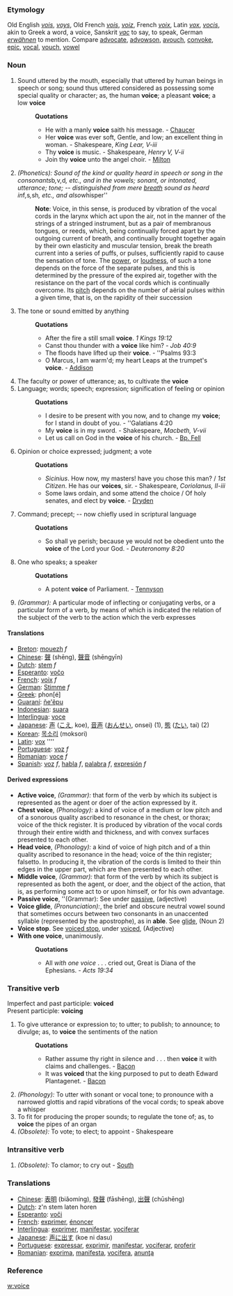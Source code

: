 ===Etymology===
Old English ''[[vois]]'', ''[[voys]]'', Old French ''[[vois]]'', ''[[voiz]]'', French ''[[voix]]'', Latin ''[[vox]]'', ''[[vocis]]'', akin to Greek  a word, a voice, Sanskrit ''[[vac]]'' to say, to speak, German ''[[erwähnen]]'' to mention. Compare [[advocate]], [[advowson]], [[avouch]], [[convoke]], [[epic]], [[vocal]], [[vouch]], [[vowel]]
===Noun===
#Sound uttered by the mouth, especially that uttered by human beings in speech or song; sound thus uttered considered as possessing some special quality or character; as, the human '''voice'''; a pleasant '''voice'''; a low '''voice'''
#:'''Quotations'''
#:*He with a manly '''voice''' saith his message. - [[Chaucer]]
#:*Her '''voice''' was ever soft, Gentle, and low; an excellent thing in woman. - Shakespeare, ''King Lear, V-iii''
#:*Thy '''voice''' is music. - Shakespeare, ''Henry V, V-ii''
#:*Join thy '''voice''' unto the angel choir. - [[Milton]]
#''(Phonetics): Sound of the kind or quality heard in speech or song in the consonants ''b'', ''v'', ''d'', etc., and in the vowels; sonant, or intonated, utterance; tone; -- distinguished from mere [[breath]] sound as heard in ''f'', ''s'', ''sh'', etc., and also ''whisper''
#:'''Note''': Voice, in this sense, is produced by vibration of the vocal cords in the larynx  which act upon the air, not in the manner of the strings of a stringed instrument, but as a pair of membranous tongues, or reeds, which, being continually forced apart by the outgoing current of breath, and continually brought together again by their own elasticity and muscular tension, break the breath current into a series of puffs, or pulses, sufficiently rapid to cause the sensation of tone. The [[power]], or [[loudness]], of such a tone depends on the force of the separate pulses, and this is determined by the pressure of the expired air, together with the resistance on the part of the vocal cords which is continually overcome. Its [[pitch]] depends on the number of aërial pulses within a given time, that is, on the rapidity of their succession
#The tone or sound emitted by anything
#:'''Quotations'''
#:*After the fire a still small '''voice'''. ''1 Kings 19:12''
#:*Canst thou thunder with a '''voice''' like him? - ''Job 40:9''
#:*The floods have lifted up their '''voice'''. - ''Psalms 93:3
#:*O Marcus, I am warm'd; my heart Leaps at the trumpet's '''voice'''. - [[Addison]]
#The faculty or power of utterance; as, to cultivate the '''voice'''
#Language; words; speech; expression; signification of feeling or opinion
#:'''Quotations'''
#:*I desire to be present with you now, and to change my '''voice'''; for I stand in doubt of you. - ''Galatians 4:20
#:*My '''voice''' is in my sword. - Shakespeare, ''Macbeth, V-vii''
#:*Let us call on God in the '''voice''' of his church. - [[Bp. Fell]]
#Opinion or choice expressed; judgment; a vote
#:'''Quotations'''
#:*''Sicinius''. How now, my masters! have you chose this man? / ''1st Citizen''. He has our '''voices''', sir. - Shakespeare, ''Coriolanus, II-iii''
#:*Some laws ordain, and some attend the choice / Of holy senates, and elect by '''voice'''. - [[Dryden]]
#Command; precept; -- now chiefly used in scriptural language
#:'''Quotations'''
#:*So shall ye perish; because ye would not be obedient unto the '''voice''' of the Lord your God. - ''Deuteronomy 8:20''
#One who speaks; a speaker
#:'''Quotations'''
#:*A potent '''voice''' of Parliament. - [[Tennyson]]
#''(Grammar):'' A particular mode of inflecting or conjugating verbs, or a particular form of a verb, by means of which is indicated the relation of the subject of the verb to the action which the verb expresses
==== Translations ====
*[[Breton]]: [[mouezh]] ''f''
*[[Chinese]]: [[聲]] (shēng), [[聲音]] (shēngyīn)
*[[Dutch]]: [[stem]] ''f''
*[[Esperanto]]: [[voĉo]]
*[[French]]: [[voix]] ''f''
*[[German]]: [[Stimme]] ''f''
*[[Greek]]: phon[&eacute;]
*[[Guaraní]]: [[ñe'ẽpu]]
*[[Indonesian]]: [[suara]]
*[[Interlingua]]: [[voce]]
*[[Japanese]]: [[声]] ([[こえ]], koe), [[音声]] ([[おんせい]], onsei) (1), [[態]] ([[たい]], tai) (2)
*[[Korean]]: [[목소리]] (moksori)
*[[Latin]]: [[vox]] ''''
*[[Portuguese]]: [[voz]] ''f''
*[[Romanian]]: [[voce]] ''f''
*[[Spanish]]: [[voz]] ''f'', [[habla]] ''f'', [[palabra]] ''f'', [[expresión]] ''f''
====Derived expressions====
*'''Active voice''', ''(Grammar):'' that form of the verb by which its subject is represented as the agent or doer of the action expressed by it.
*'''Chest voice''', ''(Phonology):'' a kind of voice of a medium or low pitch and of a sonorous quality ascribed to resonance in the chest, or thorax; voice of the thick register. It is produced by vibration of the vocal cords through their entire width and thickness, and with convex surfaces presented to each other.
*'''Head voice''', ''(Phonology):'' a kind of voice of high pitch and of a thin quality ascribed to resonance in the head; voice of the thin register; falsetto. In producing it, the vibration of the cords is limited to their thin edges in the upper part, which are then presented to each other.
*'''Middle voice''', ''(Grammar):'' that form of the verb by which its subject is represented as both the agent, or doer, and the object of the action, that is, as performing some act to or upon himself, or for his own advantage.
*'''Passive voice''', ''(Grammar): See under [[passive]], (adjective)
*'''Voice glide''', ''(Pronunciation):'', the brief and obscure neutral vowel sound that sometimes occurs between two consonants in an unaccented syllable (represented by the apostrophe), as in '''able'''.  See [[glide]], (Noun 2)
*'''Voice stop'''. See [[voiced stop]], under [[voiced]], (Adjective)
*'''With one voice''', unanimously.
*:'''Quotations'''
*:*All ''with one voice'' . . . cried out, Great is Diana of the Ephesians. - ''Acts 19:34''

===Transitive verb===
Imperfect and past participle: '''voiced'''<br>
Present participle: '''voicing''' 
#To give utterance or expression to; to utter; to publish; to announce; to divulge; as, to '''voice''' the sentiments of the nation
#:'''Quotations'''
#:*Rather assume thy right in silence and . . . then '''voice''' it with claims and challenges. - [[Bacon]]
#:*It was '''voiced''' that the king purposed to put to death Edward Plantagenet. - [[Bacon]]
#''(Phonology):'' To utter with sonant or vocal tone; to pronounce with a narrowed glottis and rapid vibrations of the vocal cords; to speak above a whisper
#To fit for producing the proper sounds; to regulate the tone of; as, to '''voice''' the pipes of an organ
#''(Obsolete):'' To vote; to elect; to appoint - Shakespeare

===Intransitive verb===
#''(Obsolete):'' To clamor; to cry out - [[South]]

=== Translations ===
*[[Chinese]]: [[表明]] (biǎomíng), [[發聲]] (fāshēng), [[出聲]] (chūshēng)
*[[Dutch]]: z'n stem laten horen
*[[Esperanto]]: [[voĉi]]
*[[French]]: [[exprimer]], [[énoncer]]
*[[Interlingua]]: [[exprimer]], [[manifestar]], [[vociferar]]
*[[Japanese]]: [[声に出す]] (koe ni dasu)
*[[Portuguese]]: [[expressar]], [[exprimir]], [[manifestar]], [[vociferar]], [[proferir]]
*[[Romanian]]: [[exprima]], [[manifesta]], [[vocifera]], [[anunţa]]
===Reference===
[[w:voice]]